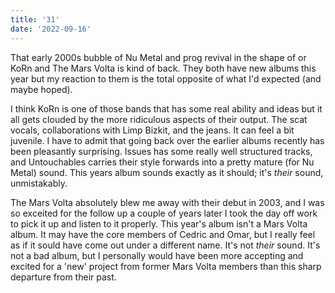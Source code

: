 ```yaml
---
title: '31'
date: '2022-09-16'
---
```


That early 2000s bubble of Nu Metal and prog revival in the shape of or KoRn and The Mars Volta is kind of back. They both have new albums this year but my reaction to them is the total opposite of what I'd expected (and maybe hoped).

I think KoRn is one of those bands that has some real ability and ideas but it all gets clouded by the more ridiculous aspects of their output. The scat vocals, collaborations with Limp Bizkit, and the jeans. It can feel a bit juvenile. I have to admit that going back over the earlier albums recently has been pleasantly surprising. Issues has some really well structured tracks, and Untouchables carries their style forwards into a pretty mature (for Nu Metal) sound. This years album sounds exactly as it should; it's _their_ sound, unmistakably.

The Mars Volta absolutely blew me away with their debut in 2003, and I was so exceited for the follow up a couple of years later I took the day off work to pick it up and listen to it properly. This year's album isn't a Mars Volta album. It may have the core members of Cedric and Omar, but I really feel as if it sould have come out under a different name. It's not _their_ sound. It's not a bad album, but I personally would have been more accepting and excited for a 'new' project from former Mars Volta members than this sharp departure from their past.
